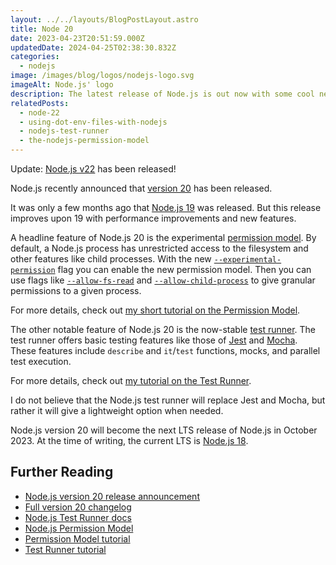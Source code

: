 ```yaml
---
layout: ../../layouts/BlogPostLayout.astro
title: Node 20
date: 2023-04-23T20:51:59.000Z
updatedDate: 2024-04-25T02:38:30.832Z
categories:
  - nodejs
image: /images/blog/logos/nodejs-logo.svg
imageAlt: Node.js' logo
description: The latest release of Node.js is out now with some cool new features.
relatedPosts:
  - node-22
  - using-dot-env-files-with-nodejs
  - nodejs-test-runner
  - the-nodejs-permission-model
---
```


Update: [Node.js v22](../node-22/) has been released!

Node.js recently announced that [version 20](https://nodejs.org/en/blog/announcements/v20-release-announce) has been released.

It was only a few months ago that [Node.js 19](../node-19/) was released. But this
release improves upon 19 with performance improvements and new features.

A headline feature of Node.js 20 is the experimental [permission model](https://nodejs.org/api/permissions.html#permission-model).
By default, a Node.js process has unrestricted access to the filesystem and other
features like child processes. With the new
[`--experimental-permission`](https://nodejs.org/api/cli.html#--experimental-permission)
flag you can enable the new permission model.
Then you can use flags like
[`--allow-fs-read`](https://nodejs.org/api/cli.html#--allow-fs-read) and
[`--allow-child-process`](https://nodejs.org/api/cli.html#--allow-child-process)
to give granular permissions to a given process.

For more details, check out [my short tutorial on the Permission Model](../the-nodejs-permission-model/).

<RandomSupport />

The other notable feature of Node.js 20 is the now-stable [test runner](https://nodejs.org/api/test.html).
The test runner offers basic testing features like those of [Jest](https://jestjs.io/)
and [Mocha](https://mochajs.org/). These features include `describe` and `it`/`test`
functions, mocks, and parallel test execution.

For more details, check out [my tutorial on the Test Runner](../nodejs-test-runner/).

I do not believe that the Node.js test runner will replace Jest and Mocha, but rather
it will give a lightweight option when needed.

Node.js version 20 will become the next LTS release of Node.js in October 2023.
At the time of writing, the current LTS is [Node.js 18](https://nodejs.org/en/download).

## Further Reading

- [Node.js version 20 release announcement](https://nodejs.org/en/blog/announcements/v20-release-announce)
- [Full version 20 changelog](https://github.com/nodejs/node/releases/tag/v20.0.0)
- [Node.js Test Runner docs](https://nodejs.org/api/test.html)
- [Node.js Permission Model](https://nodejs.org/api/permissions.html#permission-model)
- [Permission Model tutorial](../the-nodejs-permission-model/)
- [Test Runner tutorial](../nodejs-test-runner/)
